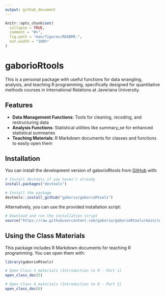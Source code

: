 ```yaml
---
output: github_document
---
```



```r
knitr::opts_chunk$set(
  collapse = TRUE,
  comment = "#>",
  fig.path = "man/figures/README-",
  out.width = "100%"
)
```

# gaborioRtools

<!-- badges: start -->
<!-- badges: end -->

This is a personal package with useful functions for data wrangling, analysis, and teaching R programming, specifically designed for quantitative methods courses in International Relations at Javeriana University.

## Features

- **Data Management Functions**: Tools for cleaning, recoding, and restructuring data
- **Analysis Functions**: Statistical utilities like summary_se for enhanced statistical summaries
- **Teaching Materials**: R Markdown documents for classes and functions to easily open them

## Installation

You can install the development version of gaborioRtools from [GitHub](https://github.com/) with:

```r
# Install devtools if you haven't already
install.packages("devtools")

# Install the package
devtools::install_github("gaborio/gaborioRtools")
```

Alternatively, you can use the provided installation script:

```r
# Download and run the installation script
source("https://raw.githubusercontent.com/gaborio/gaborioRtools/main/install_gaborioRtools.R")
```

## Using the Class Materials

This package includes R Markdown documents for teaching R programming. You can open them with:

```r
library(gaborioRtools)

# Open Class 5 materials (Introduction to R - Part 1)
open_class_doc(5)

# Open Class 6 materials (Introduction to R - Part 2)
open_class_doc(6)
```


